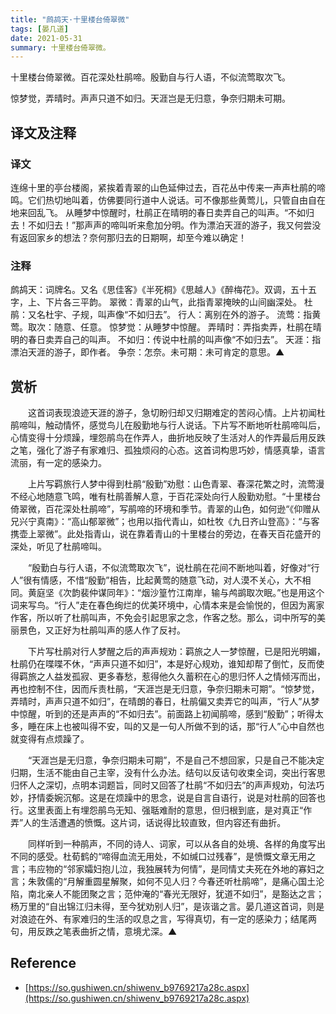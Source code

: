 ```yaml
---
title: "鹧鸪天·十里楼台倚翠微"
tags: [晏几道]
date: 2021-05-31
summary: 十里楼台倚翠微。
---
```


十里楼台倚翠微。百花深处杜鹃啼。殷勤自与行人语，不似流莺取次飞。

惊梦觉，弄晴时。声声只道不如归。天涯岂是无归意，争奈归期未可期。

## 译文及注释

### 译文

连绵十里的亭台楼阁，紧挨着青翠的山色延伸过去，百花丛中传来一声声杜鹃的啼鸣。它们热切地叫着，仿佛要同行道中人说话。可不像那些黄莺儿，只管自由自在地来回乱飞。
从睡梦中惊醒时，杜鹃正在晴明的春日卖弄自己的叫声。“不如归去！不如归去！”那声声的啼叫听来愈加分明。作为漂泊天涯的游子，我又何尝没有返回家乡的想法？奈何那归去的日期啊，却至今难以确定！

### 注释

鹧鸪天：词牌名。又名《思佳客》《半死桐》《思越人》《醉梅花》。双调，五十五字，上、下片各三平韵。
翠微：青翠的山气，此指青翠掩映的山间幽深处。
杜鹃：又名杜宇、子规，叫声像“不如归去”。
行人：离别在外的游子。
流莺：指黄莺。取次：随意、任意。
惊梦觉：从睡梦中惊醒。
弄晴时：弄指卖弄，杜鹃在晴明的春日卖弄自己的叫声。
不如归：传说中杜鹃的叫声像“不如归去”。
天涯：指漂泊天涯的游子，即作者。
争奈：怎奈。未可期：未可肯定的意思。▲

## 赏析

　　这首词表现浪迹天涯的游子，急切盼归却又归期难定的苦闷心情。上片初闻杜鹃啼叫，触动情怀，感觉鸟儿在殷勤地与行人说话。下片写不断地听杜鹃啼叫后，心情变得十分烦躁，埋怨鹃鸟在作弄人，曲折地反映了生活对人的作弄最后用反跌之笔，强化了游子有家难归、孤独烦闷的心态。这首词构思巧妙，情感真挚，语言流丽，有一定的感染力。

　　上片写羁旅行人梦中得到杜鹃“殷勤”劝慰：山色青翠、春深花繁之时，流莺漫不经心地随意飞鸣，唯有杜鹃善解人意，于百花深处向行人殷勤劝慰。“十里楼台倚翠微，百花深处杜鹃啼”，写鹃啼的环境和季节。青翠的山色，如何逊“《仰赠从兄兴宁真南》：“高山郁翠微”；也用以指代青山，如杜牧《九日齐山登高》：“与客携壶上翠微”。此处指青山，说在靠着青山的十里楼台的旁边，在春天百花盛开的深处，听见了杜鹃啼叫。

　　“殷勤白与行人语，不似流莺取次飞”，说杜鹃在花间不断地叫着，好像对“行人”很有情感，不惜“殷勤”相告，比起黄莺的随意飞动，对人漠不关心，大不相同。黄庭坚《次韵裴仲谋同年》：“烟沙篁竹江南岸，输与鸬鹚取次眠。”也是用这个词来写鸟。“行人”走在春色绚烂的优美环境中，心情本来是会愉悦的，但因为离家作客，所以听了杜鹃叫声，不免会引起思家之念，作客之愁。那么，词中所写的美丽景色，又正好为杜鹃叫声的感人作了反衬。

　　下片写杜鹃对行人梦醒之后的声声规劝：羁旅之人一梦惊醒，已是阳光明媚，杜鹃仍在喋喋不休，“声声只道不如归”，本是好心规劝，谁知却帮了倒忙，反而使得羁旅之人益发孤寂、更多春愁，惹得他久久蓄积在心的思归怀人之情倾泻而出，再也控制不住，因而斥责杜鹃，“天涯岂是无归意，争奈归期未可期”。“惊梦觉，弄晴时，声声只道不如归”，在晴朗的春日，杜鹃偏又卖弄它的叫声，“行人”从梦中惊醒，听到的还是声声的“不如归去”。前面路上初闻鹃啼，感到“殷勤”；听得太多，睡在床上也被叫得不安，叫的又是一句人所做不到的话，那“行人”心中自然也就变得有点烦躁了。

　　“天涯岂是无归意，争奈归期未可期”，不是自己不想回家，只是自己不能决定归期，生活不能由自己主宰，没有什么办法。结句以反诘句收束全词，突出行客思归怀人之深切，点明本词题旨，同时又回答了杜鹃“不如归去”的声声规劝，句法巧妙，抒情委婉沉郁。这是在烦躁中的思念，说是自言自语行，说是对杜鹃的回答也行。这里表面上有埋怨鹃鸟无知、强聒难耐的意思，但归根到底，是对真正“作弄”人的生活遭遇的愤慨。这片词，话说得比较直致，但内容还有曲折。

　　同样听到一种鹃声，不同的诗人、词家，可以从各自的处境、各样的角度写出不同的感受。杜荀鹤的“啼得血流无用处，不如缄口过残春”，是愤慨文章无用之言；韦应物的“邻家孀妇抱儿泣，我独展转为何情”，是同情丈夫死在外地的寡妇之言；朱敦儒的“月解重圆星解聚，如何不见人归？今春还听杜鹃啼”，是痛心国土沦陷，南北亲人不能团聚之言；范仲淹的“春光无限好，犹道不如归”，是豁达之言；杨万里的“自出锦江归未得，至今犹劝别人归”，是诙谐之言。晏几道这首词，则是对浪迹在外、有家难归的生活的叹息之言，写得真切，有一定的感染力；结尾两句，用反跌之笔表曲折之情，意境尤深。▲

## Reference

- [https://so.gushiwen.cn/shiwenv_b9769217a28c.aspx](https://so.gushiwen.cn/shiwenv_b9769217a28c.aspx)